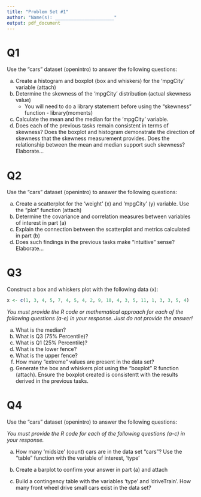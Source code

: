 ```yaml
---
title: "Problem Set #1"
author: "Name(s): ______________________"
output: pdf_document
---
```


# Q1

Use the "cars" dataset (openintro) to answer the following questions:  

a) Create a histogram and boxplot (box and whiskers) for the 'mpgCity' variable (attach)  
b) Determine the skewness of the 'mpgCity' distribution (actual skewness value)
    - You will need to do a library statement before using the "skewness" function - library(moments)  
c) Calculate the mean and the median for the 'mpgCity' variable.  
d) Does each of the previous tasks remain consistent in terms of skewness?  Does the boxplot and histogram demonstrate the direction of skewness that the skewness measurement provides.  Does the relationship between the mean and median support such skewness?  Elaborate...

# Q2

Use the "cars" dataset (openintro) to answer the following questions:  

a) Create a scatterplot for the 'weight' (x) and 'mpgCity' (y) variable.  Use the "plot" function (attach)    
b) Determine the covariance and correlation measures between variables of interest in part (a)  
c) Explain the connection between the scatterplot and metrics calculated in part (b)  
d) Does such findings in the previous tasks make "intuitive" sense?  Elaborate...

# Q3

Construct a box and whiskers plot with the following data (x):

```r
x <- c(1, 3, 4, 5, 7, 4, 5, 4, 2, 9, 10, 4, 3, 5, 11, 1, 3, 3, 5, 4)
```

*You must provide the R code or mathematical approach for each of the following questions (a-e) in your response. Just do not provide the answer!*  

a) What is the median?  
b) What is Q3 (75% Percentile)?  
c) What is Q1 (25% Percentile)?  
d) What is the lower fence?  
e) What is the upper fence?  
f) How many "extreme" values are present in the data set?  
g) Generate the box and whiskers plot using the "boxplot" R function (attach). Ensure the boxplot created is consistentt with the results derived in the previous tasks.  

# Q4

Use the "cars" dataset (openintro) to answer the following questions:  

*You must provide the R code for each of the following questions (a-c) in your response.*  

a) How many 'midsize' (count) cars are in the data set "cars"?  Use the "table" function with the variable of interest, 'type'    

b) Create a barplot to confirm your answer in part (a) and attach  

c) Build a contingency table with the variables 'type' and 'driveTrain'.  How many front wheel drive small cars exist in the data set? 







